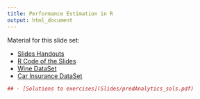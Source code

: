 ```yaml
---
title: Performance Estimation in R
output: html_document
---
```



Material for this slide set:

- [Slides Handouts](Slides/performanceEstimation_handouts.pdf)
- [R Code of the Slides](Rperformance.html)
- [Wine DataSet](RCode/Wine.Rdata)
- [Car Insurance DataSet](RCode/carInsurance.Rdata)

```r
## - [Solutions to exercises](Slides/predAnalytics_sols.pdf)
```

